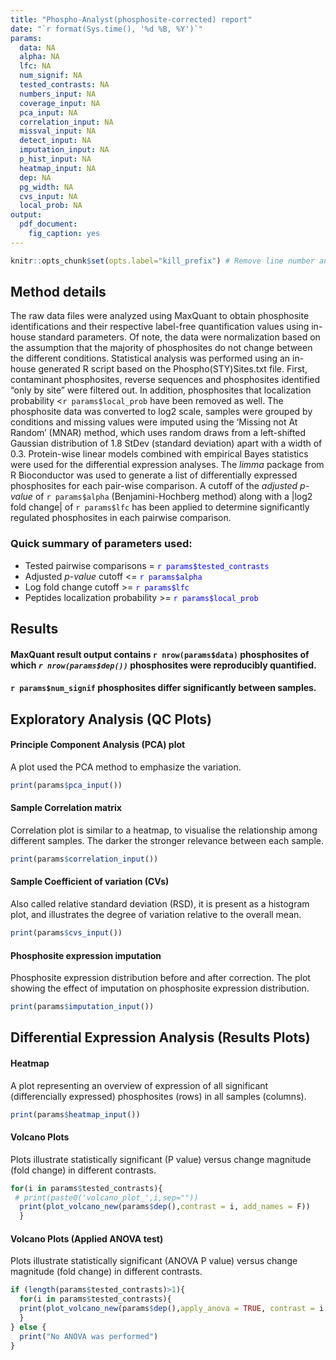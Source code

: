 ```yaml
---
title: "Phospho-Analyst(phosphosite-corrected) report"
date: "`r format(Sys.time(), '%d %B, %Y')`"
params:
  data: NA
  alpha: NA
  lfc: NA
  num_signif: NA
  tested_contrasts: NA
  numbers_input: NA
  coverage_input: NA
  pca_input: NA
  correlation_input: NA
  missval_input: NA
  detect_input: NA
  imputation_input: NA
  p_hist_input: NA
  heatmap_input: NA
  dep: NA
  pg_width: NA
  cvs_input: NA
  local_prob: NA
output: 
  pdf_document:
    fig_caption: yes
---
```

```r
knitr::opts_chunk$set(opts.label="kill_prefix") # Remove line number and Comment "##" from printing
```

## Method details

The raw data files were analyzed using MaxQuant to obtain phosphosite identifications and their respective label-free quantification values using in-house standard parameters. Of note, the data were normalization based on the assumption that the majority of phosphosites do not change between the different conditions. 
Statistical analysis was performed using an in-house generated R script based on the Phospho(STY)Sites.txt file. First, contaminant phosphosites, reverse sequences and phosphosites identified “only by site” were filtered out. In addition, phosphosites that localization probability <`r params$local_prob` have been removed as well. The phosphosite data was converted to log2 scale, samples were grouped by conditions and missing values were imputed using the ‘Missing not At Random’ (MNAR) method, which uses random draws from a left-shifted Gaussian distribution of 1.8 StDev (standard deviation) apart with a width of 0.3. Protein-wise linear models combined with empirical Bayes statistics were used for the differential expression analyses. The _limma_ package from R Bioconductor was used to generate a list of differentially expressed phosphosites for each pair-wise comparison. A cutoff of the _adjusted p-value_ of `r params$alpha` (Benjamini-Hochberg method) along with a |log2 fold change| of `r params$lfc` has been applied to determine significantly regulated phosphosites in each pairwise comparison.


### Quick summary of parameters used:

* Tested pairwise comparisons =   <span style="color:blue">`r params$tested_contrasts`</span>  
* Adjusted _p-value_ cutoff <= <span style="color:blue">`r params$alpha`</span>  
* Log fold change cutoff >= <span style="color:blue">`r params$lfc`</span>  
* Peptides localization probability >= <span style="color:blue">`r params$local_prob`</span> 

## Results

#### MaxQuant result output contains `r nrow(params$data)` phosphosites of which _`r nrow(params$dep())`_ phosphosites were reproducibly quantified.

#### `r params$num_signif` phosphosites differ significantly between samples.

\pagebreak



## Exploratory Analysis (QC Plots)

#### Principle Component Analysis (PCA) plot

  A plot used the PCA method to emphasize the variation.
    
```r
print(params$pca_input())
```
\pagebreak

#### Sample Correlation matrix
Correlation plot is similar to a heatmap, to visualise the relationship among different samples. The darker the stronger relevance between each sample. 



```r
print(params$correlation_input())
```
\pagebreak

#### Sample Coefficient of variation (CVs)
  
  Also called relative standard deviation (RSD), it is present as a histogram plot, and illustrates the degree of variation relative to the overall mean.
  
```r
print(params$cvs_input())
```
\pagebreak

#### Phosphosite expression imputation
Phosphosite expression distribution before and after correction. The plot showing the effect of imputation on phosphosite expression distribution.

```r
print(params$imputation_input())
```
\pagebreak

## Differential Expression Analysis (Results Plots) 

#### Heatmap
  A plot representing an overview of expression of all significant (differencially expressed) phosphosites (rows) in all samples (columns).

 
```r
print(params$heatmap_input())
```
\pagebreak
  
#### Volcano Plots
  Plots illustrate statistically significant (P value) versus change magnitude (fold change) in different contrasts.
  
```r
for(i in params$tested_contrasts){
 # print(paste0('volcano_plot_',i,sep=""))
  print(plot_volcano_new(params$dep(),contrast = i, add_names = F))
  }
```
\pagebreak
  
#### Volcano Plots (Applied ANOVA test)
  Plots illustrate statistically significant (ANOVA P value) versus change magnitude (fold change) in different contrasts.
  
```r
if (length(params$tested_contrasts)>1){
  for(i in params$tested_contrasts){
  print(plot_volcano_new(params$dep(),apply_anova = TRUE, contrast = i, add_names = F))
  }
} else {
  print("No ANOVA was performed")
}

```





